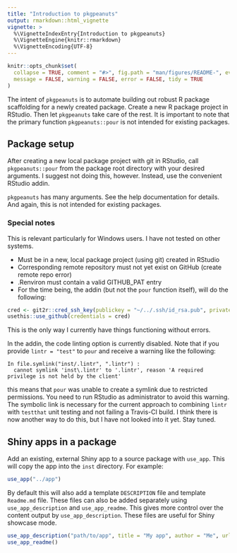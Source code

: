 ```yaml
---
title: "Introduction to pkgpeanuts"
output: rmarkdown::html_vignette
vignette: >
  %\VignetteIndexEntry{Introduction to pkgpeanuts}
  %\VignetteEngine{knitr::rmarkdown}
  %\VignetteEncoding{UTF-8}
---
```


```r
knitr::opts_chunk$set(
  collapse = TRUE, comment = "#>", fig.path = "man/figures/README-", eval = TRUE,
  message = FALSE, warning = FALSE, error = FALSE, tidy = TRUE
)
```

The intent of `pkgpeanuts` is to automate building out robust R package scaffolding for a newly created package. Create a new R package project in RStudio. Then let `pkgpeanuts` take care of the rest. It is important to note that the primary function `pkgpeanuts::pour` is not intended for existing packages.

## Package setup

After creating a new local package project with git in RStudio, call `pkgpeanuts::pour` from the package root directory with your desired arguments. I suggest not doing this, however. Instead, use the convenient RStudio addin.

`pkgpeanuts` has many arguments. See the help documentation for details. And again, this is not intended for existing packages.

### Special notes

This is relevant particularly for Windows users. I have not tested on other systems.

* Must be in a new, local package project (using git) created in RStudio
* Corresponding remote repository must not yet exist on GitHub (create remote repo error)
* .Renviron must contain a valid GITHUB_PAT entry
* For the time being, the addin (but not the `pour` function itself), will do the following:

```r
cred <- git2r::cred_ssh_key(publickey = "~/../.ssh/id_rsa.pub", privatekey = "~/../.ssh/id_rsa")
usethis::use_github(credentials = cred)
```

This is the only way I currently have things functioning without errors.

In the addin, the code linting option is currently disabled. Note that if you provide `lintr = "test"` to `pour` and receive a warning like the following:

```
In file.symlink("inst/.lintr", ".lintr") :
  cannot symlink 'inst\.lintr' to '.lintr', reason 'A required privilege is not held by the client'
```

this means that `pour` was unable to create a symlink due to restricted permissions. You need to run RStudio as administrator to avoid this warning. The symbolic link is necessary for the current approach to combining `lintr` with `testthat` unit testing and not failing a Travis-CI build. I think there is now another way to do this, but I have not looked into it yet. Stay tuned.

## Shiny apps in a package

Add an existing, external Shiny app to a source package with `use_app`. This will copy the app into the `inst` directory. For example:

```r
use_app("../app")
```

By default this will also add a template `DESCRIPTION` file and template `Readme.md` file. These files can also be added separately using `use_app_description` and `use_app_readme`. This gives more control over the content output by `use_app_description`. These files are useful for Shiny showcase mode.

```r
use_app_description("path/to/app", title = "My app", author = "Me", url = "example.com", tags = c("data analysis", "graphing"))
use_app_readme()
```
